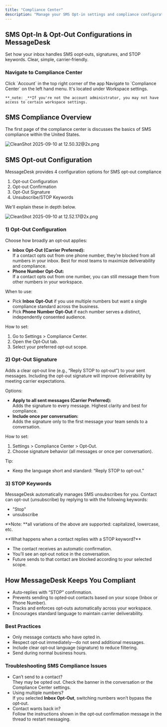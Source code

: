 ```yaml
---
title: "Compliance Center"
description: "Manage your SMS Opt-in settings and compliance configuration for the inbox."
---
```


## SMS Opt‑In & Opt‑Out Configurations in MessageDesk

Set how your inbox handles SMS oopt‑outs, signatures, and STOP keywords. Clear, simple, carrier‑friendly.

### Navigate to Compliance Center

<Steps>
  <Step title="Navigate to Account Settings">
    Click `Account` in the top right corner of the app
  </Step>
  <Step title="Click Compliance Center">
    Navigate to `Compliance Center` on the left hand menu. It's located under Workspace settings.

    **_note: _**If you're not the account administrator, you may not have access to certain workspace settings.
  </Step>
</Steps>

## SMS Compliance Overview

The first page of the compliance center is discusses the basics of SMS compliance within the United States.

![CleanShot 2025-09-10 at 12.50.32@2x.png](/images/CleanShot2025-09-10at12.50.32@2x.png)

## SMS Opt-out Configuration

MessageDesk provides 4 configuration options for SMS opt-out compliance

1. Opt-out Configuration
2. Opt-out Confirmation
3. Opt-Out Signature
4. Unsubscribe/STOP Keywords

We'll explain these in depth below.

![CleanShot 2025-09-10 at 12.52.17@2x.png](/images/CleanShot2025-09-10at12.52.17@2x.png)

### **1) Opt‑Out Configuration**

Choose how broadly an opt‑out applies:

- **Inbox Opt‑Out (Carrier Preferred):**\
  If a contact opts out from one phone number, they’re blocked from all numbers in your inbox. Best for most teams to maximize deliverability and compliance.
- **Phone Number Opt‑Out:**\
  If a contact opts out from one number, you can still message them from other numbers in your workspace.

When to use:

- Pick **Inbox Opt‑Out** if you use multiple numbers but want a single compliance standard across the business.
- Pick **Phone Number Opt‑Out** if each number serves a distinct, independently consented audience.

How to set:

1. Go to Settings \> Compliance Center.
2. Open the Opt‑Out tab.
3. Select your preferred opt‑out scope.

### **2) Opt‑Out Signature**

Adds a clear opt‑out line (e.g., “Reply STOP to opt‑out”) to your sent messages. Including the opt-out signature will improve deliverability by meeting carrier expectations.

Options:

- **Apply to all sent messages (Carrier Preferred):**\
  Adds the signature to every message. Highest clarity and best for compliance.
- **Include once per conversation:**\
  Adds the signature only to the first message your team sends to a conversation.

How to set:

1. Settings \> Compliance Center \> Opt‑Out.
2. Choose signature behavior (all messages or once per conversation).

Tip:

- Keep the language short and standard: “Reply STOP to opt‑out.”

### **3) STOP Keywords**

MessageDesk automatically manages SMS unsubscribes for you. Contact can opt-out (unsubscribe) by replying to with the following keywords:

- "Stop" 
- unsubscribe

**Note: **all variations of the above are supported: capitalized, lowercase, etc.

<Info>
  **What happens when a contact replies with a STOP keyword?**

  - The contact receives an automatic confirmation.
  - You’ll see an opt‑out notice in the conversation.
  - Future sends to that contact are blocked according to your selected scope.
</Info>

## **How MessageDesk Keeps You Compliant**

- Auto‑replies with “STOP” confirmation.
- Prevents sending to opted‑out contacts based on your scope (Inbox or Phone Number).
- Tracks and enforces opt‑outs automatically across your workspace.
- Encourages standard language to maintain carrier deliverability.

### **Best Practices**

- Only message contacts who have opted in.
- Respect opt‑out immediately—do not send additional messages.
- Include clear opt‑out language (signature) to reduce filtering.
- Send during normal business hours.

### **Troubleshooting SMS Compliance Issues**

- Can’t send to a contact?\
  They may be opted out. Check the banner in the conversation or the Compliance Center settings.
- Using multiple numbers?\
  If you selected **Inbox Opt‑Out**, switching numbers won’t bypass the opt‑out.
- Contact wants back in?\
  Follow the instructions shown in the opt‑out confirmation message in the thread to restart messaging.
